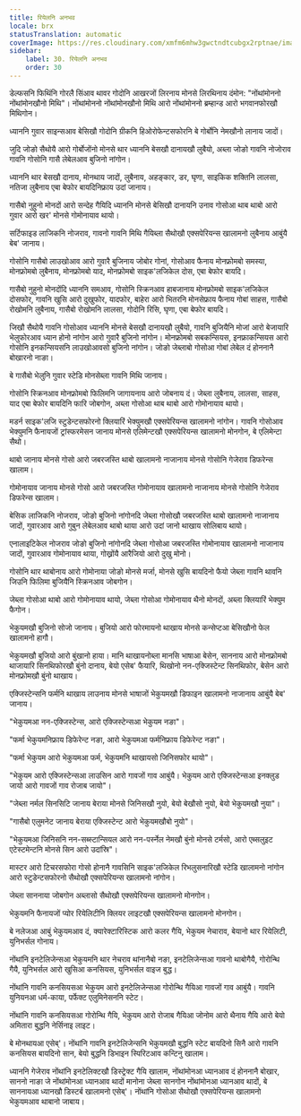 ```yaml
---
title: रियेलनि अनभव
locale: brx
statusTranslation: automatic
coverImage: https://res.cloudinary.com/xmfm6mhw3gwctndtcubgx2rptnae/image/upload/v1740337243/small_cover_educacion_fundamental_a051170f1c.webp
sidebar:
    label: 30. रियेलनि अनभव
    order: 30
---
```

डेल्फसनि फिथिंनि गोरलै सिंआव थावर गोदोनि आखरजों लिरनाय मोनसे लिरथिनाय दंमोन: "नोंथांमोननो नोंथांमोनखौनो मिथि"। नोंथांमोननो नोंथांमोनखौनो मिथि आरो नोंथांमोननो ब्रम्हान्ड आरो भगवानफोरखौ मिथिगोन।

ध्याननि गुवार साइन्सआव बेसिखौ गोदोनि ग्रीकनि हिओरोफेन्टसफोरनि बे गोर्बोनि नेमखौनो लानाय जादों।

जुदि जोङो सैथोयै आरो गोर्बोजोंनो मोनसे थार ध्याननि बेसखौ दानायखौ लुबैयो, अब्ला जोङो गावनि नोजोराव गावनि गोसोनि गासै लेबेलआव बुजिनो नांगोन।

ध्याननि थार बेसखौ दानाय, मोनथाय जादों, लुबैनाय, अहङ्कार, डर, घृणा, साइकिक शक्तिनि लालसा, नतिजा लुबैनाय एबा बेफोर बायदिनिफ्राय उदां जानाय।

गासैबो नुहुनो मोनदों आरो सन्देह गैयिदि ध्याननि मोनसे बेसिखौ दानायनि उनाव गोसोआ थाब थाबो आरो गुवार आरो खर' मोनसे गोमोनायाव थायो।

सर्टिफाइड लाजिकनि नोजराव, गावनो गावनि मिथि गैयिब्ला सैथोखौ एक्सपेरियन्स खालामनो लुबैनाय आबुंयै बेब' जानाय।

गोसोनि गासैबो लाउखोआव आरो गुवारै बुजिनाय जोबोर गोनां, गोसोआव फैनाय मोनफ्रोमबो समस्या, मोनफ्रोमबो लुबैनाय, मोनफ्रोमबो याद, मोनफ्रोमबो साइक'लजिकेल दोस, एबा बेफोर बायदि।

गासैबो नुहुनो मोनदोंदि ध्याननि समआव, गोसोनि स्क्रिनआव हाबजानाय मोनफ्रोमबो साइक'लजिकेल दोसफोर, गावनि खुसि आरो दुखुफोर, यादफोर, बाहेरा आरो भितरनि मोनसेफ्राय फैनाय गोबां साहस, गासैबो रोखोमनि लुबैनाय, गासैबो रोखोमनि लालसा, गोदोनि रिसि, घृणा, एबा बेफोर बायदि।

जिखौ सैथोयै गावनि गोसोआव ध्याननि मोनसे बेसखौ दानायखौ लुबैयो, गावनि बुजियैनि मोजां आरो बेजायारि भेलुफोरआव ध्यान होनो नांगोन आरो गुवारै बुजिनो नांगोन। मोनफ्रोमबो सबकन्सियस, इनफ्राकन्सियस आरो गोसोनि इनकन्सियसनि लाउखोआवसो बुजिनो नांगोन। जोङो जेब्लाबो गोसोआ गोबां लेबेल दं होननानै बोखारनो नाङा।

बे गासैबो भेलुनि गुवार स्टेडि मोनसेब्ला गावनि मिथि जानाय।

गोसोनि स्क्रिनआव मोनफ्रोमबो फिलिमनि जागायनाय आरो जोबनाय दं। जेब्ला लुबैनाय, लालसा, साहस, याद एबा बेफोर बायदिनि फारि जोबगोन, अब्ला गोसोआ थाब थाबो आरो गोमोनायाव थायो।

मडर्न साइक'लजि स्टुडेन्टसफोरनो क्लियारिं भेक्युमखौ एक्सपेरियन्स खालामनो नांगोन। गावनि गोसोआव भेक्युमनि फैनायजों ट्रांस्फरमेसन जानाय मोनसे एलिमेन्टखौ एक्सपेरियन्स खालामनो मोनगोन, बे एलिमेन्टा सैथो।

थाबो जानाय मोनसे गोसो आरो जबरजस्ति थाबो खालामनो नाजानाय मोनसे गोसोनि गेजेराव डिफरेन्स खालाम।

गोमोनायाव जानाय मोनसे गोसो आरो जबरजस्ति गोमोनायाव खालामनो नाजानाय मोनसे गोसोनि गेजेराव डिफरेन्स खालाम।

बेसिक लाजिकनि नोजराव, जोङो बुजिनो नांगोनदि जेब्ला गोसोखौ जबरजस्ति थाबो खालामनो नाजानाय जादों, गुवारआव आरो गुबुन लेबेलआव थाबो थाया आरो उदां जानो थाखाय सोलिबाय थायो।

एनालाइटिकेल नोजराव जोङो बुजिनो नांगोनदि जेब्ला गोसोआ जबरजस्ति गोमोनायाव खालामनो नाजानाय जादों, गुवारआव गोमोनायाव थाया, गोख्रोंयै आरैजियो आरो दुखु मोनो।

गोसोनि थार थाबोनाय आरो गोमोनाया जोङो मोनसे मर्जा, मोनसे खुसि बायदिनो फैयो जेब्ला गावनि थावनि जिउनि फिलिमा बुजियैनि स्क्रिनआव जोबगोन।

जेब्ला गोसोआ थाबो आरो गोमोनायाव थायो, जेब्ला गोसोआ गोमोनायाव थैनो मोनदों, अब्ला क्लियारिं भेक्युम फैगोन।

भेकुयमखौ बुजिनो सोजो जानाय। बुजियो आरो फोरमायनो थाखाय मोनसे कन्सेप्टआ बेसिखौनो फेल खालामनो हागौ।

भेकुयमखौ बुजियो आरो बुंखानो हाया। मानि थाखायनोब्ला मानसि भाषाआ बेसेन, साननाय आरो मोनफ्रोमबो थाजायारि सिनथिफोरखौ बुंनो दानाय, बेयो एसेब' फैयारि, थिखोनो नन-एक्जिस्टेन्ट सिनथिफोर, बेसेन आरो मोनफ्रोमखौ बुंनो थाखाय।

एक्जिस्टेन्सनि फर्मनि थाखाय लाउनाय मोनसे भाषाजों भेकुयमखौ डिफाइन खालामनो नाजानाय आबुंयै बेब' जानाय।

"भेकुयमआ नन-एक्जिस्टेन्स, आरो एक्जिस्टेन्सआ भेकुयम नङा"।

"फर्मा भेकुयमनिफ्राय डिफेरेन्ट नङा, आरो भेकुयमआ फर्मनिफ्राय डिफेरेन्ट नङा"।

"फर्मा भेकुयम आरो भेकुयमआ फर्म, भेकुयमनि थाखायसो जिनिसफोर थायो"।

"भेकुयम आरो एक्जिस्टेन्सआ लाउसिन आरो गावजों गाव आबुंयै। भेकुयम आरो एक्जिस्टेन्सआ इनक्लुड जायो आरो गावजों गाव रोजाब जायो"।

"जेब्ला नर्मल सिनसिटि जानाय बेराया मोनसे जिनिसखौ नुयो, बेयो बेखौसो नुयो, बेयो भेकुयमखौ नुया"।

"गासैबो एलुमनेट जानाय बेराया एक्जिस्टेन्ट आरो भेकुयमखौबो नुयो"।

"भेकुयमआ जिनिसनि नन-सब्स्टान्सियल आरो नन-पर्स्नेल नेमखौ बुंनो मोनसे टर्मसो, आरो एब्सलुइट एटेस्टमेन्टनि मोनसे सिन आरो उदांस्रि"।

मास्टर आरो टिचरसफोरा गोसो होनानै गावसिनि साइक'लजिकेल रिभलुसनारिखौ स्टेडि खालामनो नांगोन आरो स्टुडेन्टसफोरनो सैथोखौ एक्सपेरियन्स खालामनो नांगोन।

जेब्ला साननाया जोबगोन अब्लासो सैथोखौ एक्सपेरियन्स खालामनो मोनगोन।

भेकुयमनि फैनायजों प्योर रियेलिटीनि क्लियर लाइटखौ एक्सपेरियन्स खालामनो मोनगोन।

बे नलेजआ आबुं भेकुयमआव दं, क्यारेक्टारिस्टिक आरो कलर गैयि, भेकुयम नेचाराव, बेयानो थार रियेलिटी, युनिभर्सल गोनाय।

नोंथांनि इनटेलिजेन्सआ भेकुयमनि थार नेचराव थांनानैबो नङा, इनटेलिजेन्सआ गावनो थाबोगैयै, गोरोन्थि गैयै, युनिभर्सल आरो खुसिआ कनसियस, युनिभर्सल वाइज बुद्ध।

नोंथांनि गावनि कनसियसआ भेकुयम आरो इनटेलिजेन्सआ गोरोन्थि गैयिआ गावजों गाव आबुंयै। गावनि युनियनआ धर्म-काया, पर्फेक्ट एलुमिनेसननि स्टेट।

नोंथांनि गावनि कनसियसआ गोरोन्थि गैयि, भेकुयम आरो रोजाब गैयिआ जोनोम आरो थैनाय गैयि आरो बेयो अमितारा बुद्धनि नेर्सिनाइ लाइट।

बे मोनथायआ एसेब्'। नोंथांनि गावनि इनटेलिजेन्सनि भेकुयमखौ बुद्धनि स्टेट बायदिनो सिनै आरो गावनि कनसियस बायदिनो सान, बेयो बुद्धनि डिभाइन स्पिरिटआव कन्टिनु खालाम।

ध्याननि गेजेराव नोंथांनि इनटेलिक्टखौ डिस्ट्रेक्ट गैयि खालाम, नोंथांमोनआ ध्यानआव दं होननानै बोखार, साननो नाङा जे नोंथांमोनआ ध्यानआव थादों मानोना जेब्ला सानगोन नोंथांमोनआ ध्यानआव थादों, बे साननायआ ध्यानखौ डिस्टर्ब खालामनो एसेब्'। नोंथांनि गोसोआ सैथोखौ एक्सपेरियन्स खालामनो भेकुयमआव थाबानो जाबाय।

